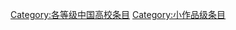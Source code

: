 {{catmore1|[[Wikipedia:中国高校专题|Wikipedia:中国高校专题]]}}
{{Articles by Quality|topic=中国高校|project=中国高校|format=TOC}}
{{CategoryTOC}}
{{empty category}}

[[Category:各等级中国高校条目|Category:各等级中国高校条目]]
[[Category:小作品级条目|Category:小作品级条目]]